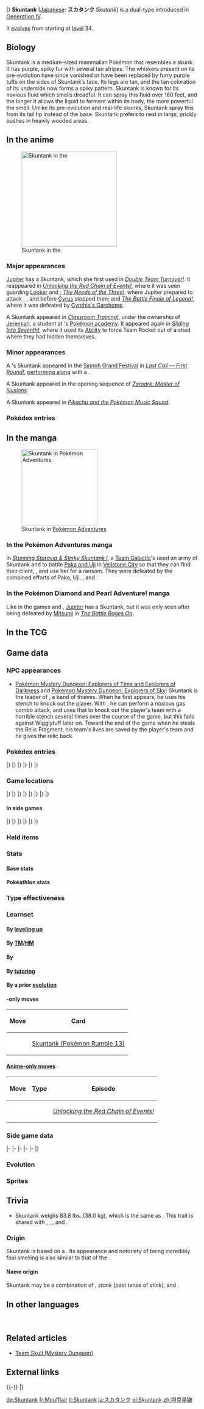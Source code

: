 {{PokémonPrevNext/Head|type=Poison|type2=Dark}}
{{PokémonPrevNext/Pokémon|type=Poison|prevnum=434|prev=Stunky|nextnum=436|next=Bronzor}}
|}
{{Pokémon Infobox
|name=Skuntank
|jname=スカタンク
|jtranslit=Sukatanku
|tmname=Skutank
|ndex=435
|sdex=085
|karea=Coastal
|kdex=103
|abrow=145
|obrow=054
|opbrow=150
|typebox=1
|type1=Poison
|type2=Dark
|category=Skunk
|height-ftin=3'03"
|height-m=1.0
|weight-lbs=83.8
|weight-kg=38.0
|abilityn=d
|ability1=Stench
|ability2=Aftermath
|abilityd=Keen Eye
|egggroupn=1
|egggroup1=Field
|eggcycles=20
|evtotal=2
|evhp=2
|expyield=168
|oldexp=209
|lv100exp=1,000,000
|gendercode=127
|color=Purple
|catchrate=60
|body=08
|pokefordex=skuntank
|generation=4
|friendship=70
}}
'''Skuntank''' ([[List of Japanese Pokémon names|Japanese]]: '''スカタンク''' ''Skutank'') is a dual-type {{2t|Poison|Dark}} {{OBP|Pokémon|species}} introduced in [[Generation IV]].

It [[Evolution|evolve]]s from {{p|Stunky}} starting at [[level]] 34.

==Biology==
Skuntank is a medium-sized mammalian Pokémon that resembles a skunk. It has purple, spiky fur with several tan stripes. The whiskers present on its pre-evolution have since vanished or have been replaced by furry purple tufts on the sides of Skuntank’s face. Its legs are tan, and the tan coloration of its underside now forms a spiky pattern. Skuntank is known for its noxious fluid which smells dreadful. It can spray this fluid over 160 feet, and the longer it allows the liquid to ferment within its body, the more powerful the smell. Unlike its pre-evolution and real-life skunks, Skuntank spray this from its tail tip instead of the base. Skuntank prefers to nest in large, prickly bushes in heavily wooded areas.

==In the anime==
[[File:Jeremiah Skuntank.png|thumb|250px|left|Skuntank in the {{pkmn|anime}}]]
===Major appearances===
[[Jupiter]] has a Skuntank, which she first used in ''[[DP097|Double Team Turnover!]]''. It reappeared in ''[[DP150|Unlocking the Red Chain of Events!]]'', where it was seen guarding [[Looker]] and {{TRT}}; ''[[DP151|The Needs of the Three!]]'', where Jupiter prepared to attack {{Ash}}, {{an|Dawn}}, and {{an|Brock}} before [[Cyrus]] stopped then; and ''[[DP152|The Battle Finale of Legend!]]'', where it was defeated by [[Cynthia's Garchomp]].

A Skuntank appeared in ''[[DP126|Classroom Training!]]'', under the ownership of [[Jeremiah]], a student at {{ci|Snowpoint}}'s [[Pokémon academy]]. It appeared again in ''[[DP127|Sliding Into Seventh!]]'', where it used its {{a|Stench}} [[Ability]] to force Team Rocket out of a shed where they had hidden themselves.

===Minor appearances===
A {{pkmn|Coordinator}}'s Skuntank appeared in the [[Sinnoh Grand Festival]] in ''[[DP174|Last Call — First Round!]]'', [[Double Performance|performing along]] with a {{p|Toxicroak}}.

A Skuntank appeared in the opening sequence of ''[[M13|Zoroark: Master of Illusions]]''.

A Skuntank appeared in ''[[PK27|Pikachu and the Pokémon Music Squad]]''.

===Pokédex entries===
{{Animedexheader|Sinnoh}}
{{Animedexbody|DP126|Skuntank|Ash's Pokédex|Skuntank, the Skunk Pokémon and the evolved form of {{p|Stunky}}. It sprays a horrible smelling liquid from the tip of its tail.}}
{{Animedexfooter/Pokémon|''Diamond & Pearl''|Sinnoh}}

==In the manga==
[[File:Team Galactic Skuntank Adventures.png|thumb|200px|Skuntank in [[Pokémon Adventures]]]]
===In the Pokémon Adventures manga===
In ''[[PS358|Stunning Staravia & Stinky Skuntank I]]'', a [[Team Galactic]]'s {{tc|Galactic Grunt|Grunts}} used an army of Skuntank and {{p|Staravia}} to battle [[Paka and Uji]] in [[Veilstone City]] so that they can find their client, {{adv|Platinum}}, and use her for a ransom. They were defeated by the combined efforts of Paka, Uji, {{adv|Diamond}}, and {{adv|Pearl}}.

===In the Pokémon Diamond and Pearl Adventure! manga===
Like in the games and {{pkmn|anime}}, [[Jupiter]] has a Skuntank, but it was only seen after being defeated by [[Mitsumi]] in ''[[DPA13|The Battle Rages On]]''.

==In the TCG==
{{main|Skuntank (TCG)}}

==Game data==
===NPC appearances===
* [[Pokémon Mystery Dungeon: Explorers of Time and Explorers of Darkness]] and [[Pokémon Mystery Dungeon: Explorers of Sky]]: Skuntank is the leader of {{OBP|Team Skull|Mystery Dungeon}}, a band of thieves. When he first appears, he uses his stench to knock out the player. With {{p|Koffing}}, he can perform a noxious gas combo attack, and uses that to knock out the player's team with a horrible stench several times over the course of the game, but this fails against Wigglytuff later on. Toward the end of the game when he steals the Relic Fragment, his team's lives are saved by the player's team and he gives the relic back.

===Pokédex entries===
{{Dex/Header|type=Poison|type2=Dark}}
{{Dex/NA|gen=IV}}
{{Dex/Gen|gen=IV}}
{{Dex/Entry1|v=Diamond|entry=It sprays a vile-smelling fluid from the tip of its tail to attack. Its range is over {{tt|160 feet|50 meters}}.}}
{{Dex/Entry1|v=Pearl|entry=It sprays a stinky fluid from its tail. The fluid smells worse the longer it is allowed to fester.}}
{{Dex/Entry1|v=Platinum|entry=It attacks by spraying a horribly smelly fluid from the tip of its tail. Attacks from above confound it.}}
{{Dex/Entry2|v=HeartGold|v2=SoulSilver|entry=It attacks by spraying a repugnant fluid from its tail, but the stench dulls after a few squirts.}}
|}
|}
{{Dex/Gen|gen=V}}
{{Dex/Entry2|v=Black|v2=White|t=FFF|entry=It attacks by spraying a horribly smelly fluid from the tip of its tail. Attacks from above confound it.}}
{{Dex/Entry2|v=Black 2|v2=White 2|t=FFF|entry=It attacks by spraying a horribly smelly fluid from the tip of its tail. Attacks from above confound it.}}
|}
|}
{{Dex/Gen|gen=VI}}
{{Dex/Entry1|v=X|t=FFF|entry=It sprays a vile-smelling fluid from the tip of its tail to attack. Its range is over {{tt|160 feet|50 meters}}.}}
{{Dex/Entry1|v=Y|entry=It sprays a stinky fluid from its tail. The fluid smells worse the longer it is allowed to fester.}}
{{Dex/Entry1|v=Omega Ruby|t=FFF|entry=It sprays a vile-smelling fluid from the tip of its tail to attack. Its range is over {{tt|160 feet|50 meters}}.}}
{{Dex/Entry1|v=Alpha Sapphire|t=FFF|entry=It sprays a stinky fluid from its tail. The fluid smells worse the longer it is allowed to fester.}}
|}
|}
{{Dex/Footer}}

===Game locations===
{{Availability/Header|type=Poison|type2=Dark}}
{{Availability/NA|gen=IV}}
{{Availability/Gen|gen=IV}}
{{Availability/Entry1|v=Diamond|area=[[Route]]s {{rtn|221|Sinnoh}} and {{rtn|225|Sinnoh}}}}
{{Availability/Entry1/None|v=Pearl}}
{{Availability/Entry1/None|v=Platinum}}
{{Availability/Entry2/None|v=HeartGold|v2=SoulSilver}}
|}
|}
{{Availability/Gen|gen=V}}
{{Availability/Entry2/None|v=Black|v2=White}}
{{Availability/Entry1|v=Black 2|t=fff|area=[[Evolution|Evolve]] {{p|Stunky}}}}
{{Availability/Entry1/None|v=White 2}}
|}
|}
{{Availability/Gen|gen=VI}}
{{Availability/Entry2|v=X|v2=Y|t=fff|area=[[Evolution|Evolve]] {{p|Stunky}}}}
{{Availability/Entry2/None|v=Omega Ruby|v2=Alpha Sapphire}}
|}
|}
{{Availability/Gen|gen=VII}}
{{Availability/Entry2/None|v=Sun|v2=Moon|area=[[Pokémon Bank]]}}
{{Availability/Entry2/None|v=Ultra Sun|v2=Ultra Moon|area=[[Pokémon Bank]]}}
|}
|}
{{Availability/Footer}}

====In side games====
{{Availability/Header|type=Poison|type2=Dark}}
{{Availability/NA|gen=IV}}
{{Availability/Gen|gen=IV}}
{{Availability/Entry2|v=MD Time|v2=MD Darkness|link=Pokémon Mystery Dungeon: Explorers of Time and Explorers of Darkness|area=[[Mystifying Forest]] (B1-B13), [[Mystery Jungle]] (B1-B29), [[Shimmer Hill]] (1F-17F)}}
{{Availability/Entry1|v=MD Sky|link=Pokémon Mystery Dungeon: Explorers of Sky|area=[[Mystifying Forest]] (B1-B13), [[Mystery Jungle]] (B1-B29), [[Shimmer Hill]] (1F-17F)}}
{{Availability/Entry1|v=Ranger: SoA|link=Pokémon Ranger: Shadows of Almia|color={{SoA color}}|area=[[Oil Field Hideout]]}}
{{Availability/Entry1|v=Rumble|color={{fire color}}|area=[[Eternal Tower]]}}
{{Availability/Entry1|v=PokéPark Wii|link=PokéPark Wii: Pikachu's Adventure|color={{grass color}}|area=[[Haunted Zone]]}}
{{Availability/Entry1|v=Ranger: GS|link=Pokémon Ranger: Guardian Signs|color={{GS color}}|area=[[Rasp Cavern]], [[Ice Temple]]}}
|}
|}
{{Availability/Gen|gen=V}}
{{Availability/Entry1|1|v=Rumble Blast|color={{fire color}}|area=Forest: [[Everspring Valley]]}}
{{Availability/Entry1|1|v=Rumble U|color={{fire color}}|area=[[Melodious Woodland#Major Clean-Up|Melodious Woodland: Major Clean-Up]]}}
|}
|}
{{Availability/Gen|gen=VI}}
{{Availability/Entry1|1|v=Battle Trozei|color={{defense color}}|area=[[Pitch-Black Cavern#Stage 1|Pitch-Black Cavern: Stage 1]]}}
{{Availability/Entry1|1|v=Shuffle|color={{beauty color}}|area=[[Roseus Center|Roseus Center: Stage 298]]}}
{{Availability/Entry1|1|v=Rumble World|color={{fire color}}|area=[[Plasma Tundra#Abundant Orchard|Plasma Tundra: Abundant Orchard]] <small>(All Areas, Entrance Boss)</small>}}
|}
|}
{{Availability/Footer}}

===Held items===
{{HeldItems|type=Poison|type2=Dark
|d1=Pecha Berry|d1type=Berry|d1rar=5
}}

===Stats===
====Base stats====
{{BaseStats
|type=Poison
|type2=Dark
|HP=    103
|Attack= 93
|Defense=67
|SpAtk=  71
|SpDef=  61
|Speed=  84}}

====Pokéathlon stats====
{{Pokéthlon
|type=Poison
|type2=Dark
|Speed=2
|SpeedMax=3
|Power=4
|PowerMax=5
|Technique=2
|TechniqueMax=4
|Stamina=3
|StaminaMax=4
|Jump=2
|JumpMax=2
}}

===Type effectiveness===
{{TypeEffectiveness
|type1=Poison
|type2=Dark
|Normal=  100
|Fighting=100
|Flying=  100
|Poison=   50
|Ground=  200
|Rock=    100
|Bug=     100
|Ghost=    50
|Steel=   100
|Fire=    100
|Water=   100
|Grass=    50
|Electric=100
|Psychic=   0
|Ice=     100
|Dragon=  100
|Dark=     50
|Fairy=   100
|notes=yes
|dark=yes
|newpsychic=2}}

===Learnset===
====By [[Level|leveling up]]====
{{learnlist/levelh/7|Skuntank|Poison|Dark|4}}
{{learnlist/level7|1|Flamethrower|Fire|Special|90|100|15}}
{{learnlist/level7|1|Scratch|Normal|Physical|40|100|35}}
{{learnlist/level7|1|Focus Energy|Normal|Status|&mdash;|&mdash;|30}}
{{learnlist/level7|1|Poison Gas|Poison|Status|&mdash;|90|40}}
{{learnlist/level7|1|Screech|Normal|Status|&mdash;|85|40}}
{{learnlist/level7|{{tt|Evo.|Learned upon evolving}}|Flamethrower|Fire|Special|90|100|15}}
{{learnlist/level7|3|Poison Gas|Poison|Status|&mdash;|90|40}}
{{learnlist/level7|7|Screech|Normal|Status|&mdash;|85|40}}
{{learnlist/level7|9|Fury Swipes|Normal|Physical|18|80|15}}
{{learnlist/level7|13|Smokescreen|Normal|Status|&mdash;|100|20}}
{{learnlist/level7|15|Feint|Normal|Physical|30|100|10}}
{{learnlist/level7|19|Acid Spray|Poison|Special|40|100|20||'''}}
{{learnlist/level7|21|Bite|Dark|Physical|60|100|25||'''}}
{{learnlist/level7|25|Slash|Normal|Physical|70|100|20}}
{{learnlist/level7|27|Toxic|Poison|Status|&mdash;|90|10}}
{{learnlist/level7|31|Night Slash|Dark|Physical|70|100|15||'''}}
{{learnlist/level7|33|Memento|Dark|Status|&mdash;|100|10}}
{{learnlist/level7|37|Venom Drench|Poison|Status|&mdash;|100|20}}
{{learnlist/level7|39|Sucker Punch|Dark|Physical|70|100|5||'''}}
{{learnlist/level7|43|Belch|Poison|Special|120|90|10||'''}}
{{learnlist/level7|45|Explosion|Normal|Physical|250|100|5}}
{{learnlist/levelf/7|Skuntank|Poison|Dark|4}}

====By [[TM]]/[[HM]]====
{{learnlist/tmh/7|Skuntank|Poison|Dark|4}}
{{learnlist/tm7|TM05|Roar|Normal|Status|&mdash;|&mdash;|20}}
{{learnlist/tm7|TM06|Toxic|Poison|Status|&mdash;|90|10}}
{{learnlist/tm7|TM09|Venoshock|Poison|Special|65|100|10||'''}}
{{learnlist/tm7|TM10|Hidden Power|Normal|Special|60|100|15}}
{{learnlist/tm7|TM11|Sunny Day|Fire|Status|&mdash;|&mdash;|5}}
{{learnlist/tm7|TM12|Taunt|Dark|Status|&mdash;|100|20}}
{{learnlist/tm7|TM15|Hyper Beam|Normal|Special|150|90|5}}
{{learnlist/tm7|TM17|Protect|Normal|Status|&mdash;|&mdash;|10}}
{{learnlist/tm7|TM18|Rain Dance|Water|Status|&mdash;|&mdash;|5}}
{{learnlist/tm7|TM21|Frustration|Normal|Physical|&mdash;|100|20}}
{{learnlist/tm7|TM27|Return|Normal|Physical|&mdash;|100|20}}
{{learnlist/tm7|TM30|Shadow Ball|Ghost|Special|80|100|15}}
{{learnlist/tm7|TM32|Double Team|Normal|Status|&mdash;|&mdash;|15}}
{{learnlist/tm7|TM35|Flamethrower|Fire|Special|90|100|15}}
{{learnlist/tm7|TM36|Sludge Bomb|Poison|Special|90|100|10||'''}}
{{learnlist/tm7|TM38|Fire Blast|Fire|Special|110|85|5}}
{{learnlist/tm7|TM41|Torment|Dark|Status|&mdash;|100|15}}
{{learnlist/tm7|TM42|Facade|Normal|Physical|70|100|20}}
{{learnlist/tm7|TM44|Rest|Psychic|Status|&mdash;|&mdash;|10}}
{{learnlist/tm7|TM45|Attract|Normal|Status|&mdash;|100|15}}
{{learnlist/tm7|TM46|Thief|Dark|Physical|60|100|25||'''}}
{{learnlist/tm7|TM48|Round|Normal|Special|60|100|15}}
{{learnlist/tm7|TM64|Explosion|Normal|Physical|250|100|5}}
{{learnlist/tm7|TM65|Shadow Claw|Ghost|Physical|70|100|15}}
{{learnlist/tm7|TM66|Payback|Dark|Physical|50|100|10||'''}}
{{learnlist/tm7|TM68|Giga Impact|Normal|Physical|150|90|5}}
{{learnlist/tm7|TM84|Poison Jab|Poison|Physical|80|100|20||'''}}
{{learnlist/tm7|TM87|Swagger|Normal|Status|&mdash;|85|15}}
{{learnlist/tm7|TM88|Sleep Talk|Normal|Status|&mdash;|&mdash;|10}}
{{learnlist/tm7|TM90|Substitute|Normal|Status|&mdash;|&mdash;|10}}
{{learnlist/tm7|TM95|Snarl|Dark|Special|55|95|15||'''}}
{{learnlist/tm7|TM97|Dark Pulse|Dark|Special|80|100|15||'''}}
{{learnlist/tm7|TM100|Confide|Normal|Status|&mdash;|&mdash;|20}}
{{learnlist/tmf/7|Skuntank|Poison|Dark|4}}

====By {{pkmn|breeding}}====
{{learnlist/breedh/7|Skuntank|Poison|Dark|4}}
{{learnlist/breed7|{{MSP|050|Diglett}}{{MSP|050A|Diglett}}{{MSP|051|Dugtrio}}{{MSP|051A|Dugtrio}}{{MSP|190|Aipom}}{{MSP|203|Girafarig}}<br>{{MSP|234|Stantler}}{{MSP|293|Whismur}}{{MSP|294|Loudred}}{{MSP|295|Exploud}}{{MSP|303|Mawile}}{{MSP|320|Wailmer}}<br>{{MSP|321|Wailord}}{{MSP|352|Kecleon}}{{MSP|424|Ambipom}}|Astonish|Ghost|Physical|30|100|15}}
{{learnlist/breed7|{{MSP|019|Rattata}}{{MSP|019A|Rattata}}{{MSP|020|Raticate}}{{MSP|020A|Raticate}}{{MSP|024|Arbok}}{{MSP|058|Growlithe}}<br>{{MSP|203|Girafarig}}{{MSP|209|Snubbull}}{{MSP|210|Granbull}}{{MSP|228|Houndour}}{{MSP|229|Houndoom}}{{MSP|261|Poochyena}}<br>{{MSP|262|Mightyena}}{{MSP|295|Exploud}}{{MSP|303|Mawile}}{{MSP|336|Seviper}}{{MSP|365|Walrein}}{{MSP|399|Bidoof}}<br>{{MSP|400|Bibarel}}{{MSP|403|Shinx}}{{MSP|404|Luxio}}{{MSP|405|Luxray}}{{MSP|419|Floatzel}}{{MSP|449|Hippopotas}}<br>{{MSP|450|Hippowdon}}{{MSP|504|Patrat}}{{MSP|505|Watchog}}{{MSP|506|Lillipup}}{{MSP|507|Herdier}}{{MSP|508|Stoutland}}<br>{{MSP|511|Pansage}}{{MSP|513|Pansear}}{{MSP|515|Panpour}}{{MSP|551|Sandile}}{{MSP|552|Krokorok}}{{MSP|553|Krookodile}}<br>{{MSP|559|Scraggy}}{{MSP|560|Scrafty}}{{MSP|667|Litleo}}{{MSP|668|Pyroar}}{{MSP|674|Pancham}}{{MSP|675|Pangoro}}<br>{{MSP|734|Yungoos}}{{MSP|735|Gumshoos}}{{MSP|744|Rockruff}}{{MSP|745|Lycanroc}}{{MSP|745Mn|Lycanroc}}|Crunch|Dark|Physical|80|100|15||'''}}
{{learnlist/breed7|{{MSP|019|Rattata}}{{MSP|019A|Rattata}}{{MSP|020|Raticate}}{{MSP|020A|Raticate}}{{MSP|128|Tauros}}{{MSP|133|Eevee}}<br>{{MSP|155|Cyndaquil}}{{MSP|156|Quilava}}{{MSP|157|Typhlosion}}{{MSP|206|Dunsparce}}{{MSP|231|Phanpy}}{{MSP|264|Linoone}}<br>{{MSP|300|Skitty}}{{MSP|322|Numel}}{{MSP|327|Spinda}}{{MSP|449|Hippopotas}}{{MSP|450|Hippowdon}}{{MSP|585|Deerling}}<br>{{MSP|586|Sawsbuck}}{{MSP|672|Skiddo}}{{MSP|673|Gogoat}}{{MSP|759|Stufful}}{{MSP|760|Bewear}}{{MSP|766|Passimian}}|Double-Edge|Normal|Physical|120|100|15}}
{{learnlist/breed7|{{MSP|037|Vulpix}}{{MSP|058|Growlithe}}{{MSP|255|Torchic}}{{MSP|322|Numel}}{{MSP|323|Camerupt}}{{MSP|513|Pansear}}<br>{{MSP|514|Simisear}}{{MSP|631|Heatmor}}|Flame Burst|Fire|Special|70|100|15}}
{{learnlist/breed7|{{MSP|228|Houndour}}{{MSP|229|Houndoom}}{{MSP|551|Sandile}}{{MSP|552|Krokorok}}{{MSP|553|Krookodile}}{{MSP|570|Zorua}}<br>{{MSP|571|Zoroark}}{{MSP|765|Oranguru}}|Foul Play|Dark|Physical|95|100|15||'''}}
{{learnlist/breed7|{{MSP|023|Ekans}}{{MSP|024|Arbok}}{{MSP|134|Vaporeon}}{{MSP|194|Wooper}}{{MSP|195|Quagsire}}{{MSP|336|Seviper}}|Haze|Ice|Status|&mdash;|&mdash;|30}}
{{learnlist/breed7|{{MSP|032|Nidoran♂}}{{MSP|111|Rhyhorn}}{{MSP|179|Mareep}}|Iron Tail|Steel|Physical|100|75|15|*}}
{{learnlist/breed7|{{MSP|023|Ekans}}{{MSP|024|Arbok}}{{MSP|032|Nidoran♂}}{{MSP|033|Nidorino}}{{MSP|056|Mankey}}{{MSP|057|Primeape}}<br>{{MSP|058|Growlithe}}{{MSP|083|Farfetch'd}}{{MSP|155|Cyndaquil}}{{MSP|156|Quilava}}{{MSP|157|Typhlosion}}{{MSP|215|Sneasel}}<br>{{MSP|461|Weavile}}{{MSP|217|Ursaring}}{{MSP|228|Houndour}}{{MSP|229|Houndoom}}{{MSP|234|Stantler}}{{MSP|309|Electrike}}<br>{{MSP|310|Manectric}}{{MSP|335|Zangoose}}{{MSP|359|Absol}}{{MSP|390|Chimchar}}{{MSP|391|Monferno}}{{MSP|392|Infernape}}<br>{{MSP|403|Shinx}}{{MSP|404|Luxio}}{{MSP|405|Luxray}}{{MSP|495|Snivy}}{{MSP|496|Servine}}{{MSP|497|Serperior}}<br>{{MSP|504|Patrat}}{{MSP|505|Watchog}}{{MSP|506|Lillipup}}{{MSP|507|Herdier}}{{MSP|508|Stoutland}}{{MSP|511|Pansage}}<br>{{MSP|512|Simisage}}{{MSP|513|Pansear}}{{MSP|514|Simisear}}{{MSP|515|Panpour}}{{MSP|516|Simipour}}{{MSP|551|Sandile}}<br>{{MSP|552|Krokorok}}{{MSP|553|Krookodile}}{{MSP|559|Scraggy}}{{MSP|560|Scrafty}}{{MSP|570|Zorua}}{{MSP|571|Zoroark}}<br>{{MSP|626|Bouffalant}}{{MSP|659|Bunnelby}}{{MSP|660|Diggersby}}{{MSP|667|Litleo}}{{MSP|668|Pyroar}}{{MSP|674|Pancham}}<br>{{MSP|675|Pangoro}}{{MSP|677|Espurr}}{{MSP|678|Meowstic}}{{MSP|725|Litten}}{{MSP|726|Torracat}}{{MSP|727|Incineroar}}<br>{{MSP|734|Yungoos}}{{MSP|735|Gumshoos}}{{MSP|744|Rockruff}}{{MSP|745|Lycanroc}}{{MSP|745Mn|Lycanroc}}{{MSP|759|Stufful}}<br>{{MSP|760|Bewear}}{{MSP|766|Passimian}}|Leer|Normal|Status|&mdash;|100|30}}
{{learnlist/breed7|{{MSP|053|Persian}}{{MSP|053A|Persian}}{{MSP|209|Snubbull}}{{MSP|210|Granbull}}{{MSP|261|Poochyena}}{{MSP|262|Mightyena}}<br>{{MSP|264|Linoone}}{{MSP|287|Slakoth}}{{MSP|300|Skitty}}{{MSP|303|Mawile}}{{MSP|431|Glameow}}{{MSP|506|Lillipup}}<br>{{MSP|507|Herdier}}{{MSP|508|Stoutland}}{{MSP|509|Purrloin}}{{MSP|510|Liepard}}{{MSP|702|Dedenne}}|Play Rough|Fairy|Physical|90|90|10}}
{{learnlist/breed7|{{MSP|056|Mankey}}{{MSP|057|Primeape}}{{MSP|215|Sneasel}}{{MSP|461|Weavile}}{{MSP|289|Slaking}}{{MSP|392|Infernape}}<br>{{MSP|570|Zorua}}{{MSP|571|Zoroark}}|Punishment|Dark|Physical|&mdash;|100|5||'''}}
{{learnlist/breed7|{{MSP|019|Rattata}}{{MSP|019A|Rattata}}{{MSP|020|Raticate}}{{MSP|020A|Raticate}}{{MSP|056|Mankey}}{{MSP|057|Primeape}}<br>{{MSP|128|Tauros}}{{MSP|197|Umbreon}}{{MSP|206|Dunsparce}}{{MSP|335|Zangoose}}{{MSP|359|Absol}}{{MSP|418|Buizel}}<br>{{MSP|419|Floatzel}}{{MSP|509|Purrloin}}{{MSP|510|Liepard}}{{MSP|522|Blitzle}}{{MSP|523|Zebstrika}}{{MSP|570|Zorua}}<br>{{MSP|571|Zoroark}}{{MSP|587|Emolga}}{{MSP|626|Bouffalant}}{{MSP|734|Yungoos}}{{MSP|735|Gumshoos}}|Pursuit|Dark|Physical|40|100|20||'''}}
{{learnlist/breed7|{{MSP|020|Raticate}}{{MSP|020A|Raticate}}{{MSP|111|Rhyhorn}}{{MSP|112|Rhydon}}{{MSP|464|Rhyperior}}{{MSP|128|Tauros}}<br>{{MSP|136|Flareon}}{{MSP|209|Snubbull}}{{MSP|210|Granbull}}{{MSP|217|Ursaring}}{{MSP|232|Donphan}}{{MSP|261|Poochyena}}<br>{{MSP|262|Mightyena}}{{MSP|403|Shinx}}{{MSP|404|Luxio}}{{MSP|405|Luxray}}{{MSP|473|Mamoswine}}{{MSP|551|Sandile}}<br>{{MSP|552|Krokorok}}{{MSP|553|Krookodile}}{{MSP|559|Scraggy}}{{MSP|560|Scrafty}}{{MSP|570|Zorua}}{{MSP|571|Zoroark}}<br>{{MSP|626|Bouffalant}}{{MSP|725|Litten}}{{MSP|726|Torracat}}{{MSP|727|Incineroar}}{{MSP|734|Yungoos}}{{MSP|735|Gumshoos}}<br>{{MSP|744|Rockruff}}{{MSP|745|Lycanroc}}{{MSP|745Mn|Lycanroc}}{{MSP|766|Passimian}}|Scary Face|Normal|Status|&mdash;|100|10}}
{{learnlist/breed7|{{MSP|136|Flareon}}{{MSP|228|Houndour}}{{MSP|229|Houndoom}}{{MSP|324|Torkoal}}{{MSP|498|Tepig}}{{MSP|499|Pignite}}<br>{{MSP|500|Emboar}}|Smog|Poison|Special|30|70|20||'''}}
{{learnlist/breedf/7|Skuntank|Poison|Dark|4}}

====By [[Move Tutor|tutoring]]====
{{learnlist/tutorh/7|Skuntank|Poison|Dark|4}}
{{learnlist/tutor7|Defog|Flying|Status|—|—|15|||no|yes}}
{{learnlist/tutor7|Foul Play|Dark|Physical|95|100|15||'''|no|yes}}
{{learnlist/tutor7|Iron Tail|Steel|Physical|100|75|15|||no|yes}}
{{learnlist/tutor7|Snatch|Dark|Status|—|—|10|||no|yes}}
{{learnlist/tutor7|Snore|Normal|Special|50|100|15|||no|yes}}
{{learnlist/tutor7|Throat Chop|Dark|Physical|80|100|15||'''|no|yes}}
{{learnlist/tutorf/7|Skuntank|Poison|Dark|4}}

====By a prior [[evolution]]====
{{learnlist/prevoh/7|Skuntank|Poison|Dark|4}}
{{learnlist/prevo7null}}
{{learnlist/prevof/7|Skuntank|Poison|Dark|4}}

===={{Trading Card Game}}-only moves====
{| class="roundy" style="margin:auto; background: #{{tcg darkness color light}}; border: 3px solid #{{tcg psychic color}}"
|-
! Move
! Card
|-
| style="background:#fff; {{roundybl|5px}}" | {{m|Rage}}
| style="background:#fff; {{roundybr|5px}}" | [[Skuntank (Pokémon Rumble 13)]]
|}

====[[Anime move errors|Anime-only moves]]====
{| class="roundy" style="margin:auto; background: #{{poison color light}}; border: 3px solid #{{dark color}}"
|-
! Move
! Type
! Episode
|-
| style="background:#fff; {{roundybl|5px}}" | {{m|X-Scissor}}
| style="background:#fff" | {{typecolor|Bug}}
| style="background:#fff; {{roundybr|5px}}" | ''[[DP150|Unlocking the Red Chain of Events!]]''
|}

===Side game data===
{{Spindata/Head|type=Poison|type2=Dark}}
{{Spindata/MDTDS|col=6|type=Poison|ndex=435
|body=1
|rate=0.5
|IQ=G
}}
|-
{{Spindata/Ranger SoA|col=6|type=Poison
|group=Poison
|assist=Poison
|field=Stink
|fieldpower=-
|browser=It lets loose {{m|Poison Gas|poison gas}} while it walks. It attacks by spitting up a poisonous fluid.
}}
|-
{{Spindata/Ranger GS|col=6|type=Poison
|group=Poison
|assist=Poison
|field=Tackle
|fieldpower=2
|browser=It attacks by scattering poison gas around itself that makes Pokémon Tired.
}}
|-
{{Spindata/Rumble|col=3|type=Poison
|att=3
|def=2
|speed=3
}}
{{Spindata/RumbleBlast|col=3|type=Poison
|att=3
|def=2
|speed=3
}}
|-
{{Spindata/PokéPark|col=6|type=Poison|ndex=435
|Pad=Skutank came to the [[Haunted Zone]] to explore the Haunted House but got lost and was late. His abilities serve him well at {{DL|Attractions|Dusknoir's Speed Slam}}.
}}
|-
{{Spindata/Battle Trozei|col=3|type=Poison|ndex=435
|power=2
}}
{{Spindata/Shuffle|col=3|type=Poison|ndex=435|num=417
|min=60
|max=105
|raisemaxlevel=5
|skill=Last-Ditch Effort
|skilldesc=Increases damage when things are looking desperate.
}}
|}

===Evolution===
{{Evobox-2
|type1=Poison
|type2=Dark
|pictype=art
|no1=434
|name1=Stunky
|type1-1=Poison
|type2-1=Dark
|evo1={{bag|Rare Candy}}<br>{{color2|000|Level|Level 34}}
|no2=435
|name2=Skuntank
|type1-2=Poison
|type2-2=Dark}}

===Sprites===
{{Spritebox/Header|type=Poison|type2=Dark}}
{{Spritebox/NA|gen=IV}}
{{Spritebox/4|ndex=435}}
{{Spritebox/5|ndex=435}}
{{Spritebox/6|ndex=435}}
{{Spritebox/7|ndex=435}}
{{Spritebox/Footer|435|Skuntank}}

==Trivia==
* Skuntank weighs 83.8&nbsp;lbs. (38.0&nbsp;kg), which is the same as {{ga|Lucas}}. This trait is shared with {{p|Fearow}}, {{p|Togekiss}}, {{p|Yanma}}, and {{p|Sudowoodo}}.

===Origin===
Skuntank is based on a {{wp|hog-nosed skunk}}. Its appearance and notoriety of being incredibly foul smelling is also similar to that of the {{wp|honey badger}}.

====Name origin====
Skuntank may be a combination of ''{{wp|skunk}}'', ''stank'' (past tense of ''stink''), and ''{{wp|tank}}''.

==In other languages==
{{Other languages|type=Poison|type2=Dark
|ja=スカタンク ''Skutank''|jameaning=From ''skunk'', ''stank'' (past tense of stink), and ''tank''
|de=Skuntank|demeaning=Same as English name
|fr=Moufflair|frmeaning=From ''{{tt|moufette|striped skunk}}'' and ''{{tt|flair|smelling}}''
|es=Skuntank|esmeaning=Same as English name
|it=Skuntank|itmeaning=Same as English name
|ko=스컹탱크 ''Skuntank''|komeaning=Transliteration of English name
|zh_cmn=坦克臭鼬 ''Tǎn Kè Chòu Yòu''|zh_cmnmeaning=Combination of {{tt|坦克|military tank}} and {{tt|臭鼬|skunk}}.
}}
<br clear="left">

==Related articles==
* [[Team Skull (Mystery Dungeon)]]
<!--
==Notes==-->

==External links==

{{-}}
{{PokémonPrevNext/Head|type=Poison|type2=Dark}}
{{PokémonPrevNext/Pokémon|type=Poison|prevnum=434|prev=Stunky|nextnum=436|next=Bronzor}}
|}
{{Project Pokédex notice}}

[[de:Skuntank]]
[[fr:Moufflair]]
[[it:Skuntank]]
[[ja:スカタンク]]
[[pl:Skuntank]]
[[zh:坦克臭鼬]]